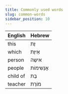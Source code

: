 ```yaml
---
title: Commonly used words
slug: common-words
sidebar_position: 10
---
```

|English|Hebrew|
|-------|--------|
|this|<HB> זֶת </HB>|
|which|<HB> אֵיזֶת </HB>|
|person|<HB> אישֶה </HB>|
|people|<HB> אֲנָשִימוֹת </HB>|
|child of|<HB> בֶּת </HB>|
|teacher|<HB> מוֹרֶת </HB>|
